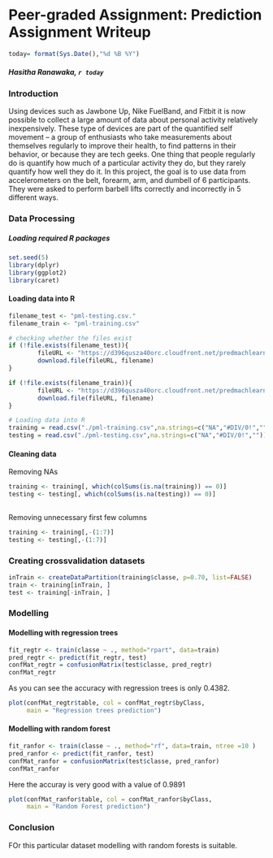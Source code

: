# Peer-graded Assignment: Prediction Assignment Writeup

``` r
today= format(Sys.Date(),"%d %B %Y")
```

##### Hasitha Ranawaka, `r today`

### Introduction

Using devices such as Jawbone Up, Nike FuelBand, and Fitbit it is now possible to collect a large amount of data about personal activity relatively inexpensively. These type of devices are part of the quantified self movement – a group of enthusiasts who take measurements about themselves regularly to improve their health, to find patterns in their behavior, or because they are tech geeks. One thing that people regularly do is quantify how much of a particular activity they do, but they rarely quantify how well they do it. In this project, the goal is to use data from accelerometers on the belt, forearm, arm, and dumbell of 6 participants. They were asked to perform barbell lifts correctly and incorrectly in 5 different ways.

### Data Processing

##### Loading required R packages

``` r
set.seed(5)
library(dplyr)
library(ggplot2)
library(caret)
```

#### Loading data into R

``` r
filename_test <- "pml-testing.csv."
filename_train <- "pml-training.csv"

# checking whether the files exist
if (!file.exists(filename_test)){
        fileURL <- "https://d396qusza40orc.cloudfront.net/predmachlearn/pml-testing.csv"
        download.file(fileURL, filename)
}

if (!file.exists(filename_train)){
        fileURL <- "https://d396qusza40orc.cloudfront.net/predmachlearn/pml-training.csv"
        download.file(fileURL, filename)
}

# Loading data into R
training = read.csv("./pml-training.csv",na.strings=c("NA","#DIV/0!",""))
testing = read.csv("./pml-testing.csv",na.strings=c("NA","#DIV/0!",""))
```

#### Cleaning data

Removing NAs

``` r
training <- training[, which(colSums(is.na(training)) == 0)] 
testing <- testing[, which(colSums(is.na(testing)) == 0)]
        
```

Removing unnecessary first few columns

``` r
training <- training[,-(1:7)]
testing <- testing[,-(1:7)]
```

### Creating crossvalidation datasets

```r
inTrain <- createDataPartition(training$classe, p=0.70, list=FALSE)
train <- training[inTrain, ]
test <- training[-inTrain, ]
```

### Modelling

#### Modelling with regression trees

``` r
fit_regtr <- train(classe ~ ., method="rpart", data=train)
pred_regtr <- predict(fit_regtr, test)
confMat_regtr = confusionMatrix(test$classe, pred_regtr)
confMat_regtr
```

As you can see the accuracy with regression trees is only 0.4382.

``` r
plot(confMat_regtr$table, col = confMat_regtr$byClass, 
     main = "Regression trees prediction")
```

#### Modelling with random forest

``` r
fit_ranfor <- train(classe ~ ., method="rf", data=train, ntree =10 )
pred_ranfor <- predict(fit_ranfor, test)
confMat_ranfor = confusionMatrix(test$classe, pred_ranfor)
confMat_ranfor
```

Here the accuray is very good with a value of 0.9891

``` r
plot(confMat_ranfor$table, col = confMat_ranfor$byClass, 
     main = "Random Forest prediction")
```

### Conclusion

FOr this particular dataset modelling with random forests is suitable.
